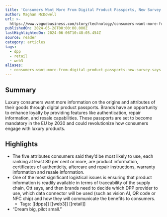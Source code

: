```yaml
---
title: 'Consumers Want More From Digital Product Passports, New Survey Says'
author: Maghan McDowell
url: >-
  https://www.voguebusiness.com/story/technology/consumers-want-more-from-digital-product-passports-new-survey-says?utm_source=futureplus.beehiiv.com&utm_medium=newsletter&utm_campaign=future-fridays-issue14
publishedOn: 2024-05-28T00:00:00.000Z
lastHighlightedOn: 2024-06-06T10:48:05.454Z
source: reader
category: articles
tags:
  - dpp
  - retail
  - web3
aliases:
  - consumers-want-more-from-digital-product-passports-new-survey-says
---
```

## Summary

Luxury consumers want more information on the origins and attributes of their goods through digital product passports. Brands have an opportunity to enhance loyalty by providing features like authentication, repair information, and resale capabilities. These passports are set to become mandatory in the EU by 2030 and could revolutionize how consumers engage with luxury products.

## Highlights
- The five attributes consumers said they’d be most likely to use, each ranking at least 80 per cent or more, are product information, certificates of authenticity, aftercare and repair instructions, warranty information and resale information.
- One of the most significant logistical issues is ensuring that product information is readily available in terms of traceability of the supply chain, Ott says, and then brands need to decide which DPP provider to use, which data connector will be used (such as vision AI, QR code or NFC chip) and how they will communicate the benefits to consumers.
    - Tags: [[dpps]] [[web3]] [[retail]] 
- “Dream big, pilot small.”
